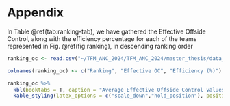 # Appendix 

In Table \@ref(tab:ranking-tab), we have gathered the Effective Offside Control, along with the efficiency percentage for each of the teams represented in Fig. \@ref(fig:ranking), in descending ranking order

```r
ranking_oc <- read.csv("~/TFM_ANC_2024/TFM_ANC_2024/master_thesis/data_samples/ranking_oc.txt")

colnames(ranking_oc) <- c("Ranking", "Effective OC", "Efficiency (%)")

ranking_oc %>%
  kbl(booktabs = T, caption = "Average Effective Offside Control values and Efficiency for each team from the Spanish national league (LaLiga Santander) during the season 2019/2020, ordered by their ranking") %>%
  kable_styling(latex_options = c("scale_down","hold_position"), position = "center")



```

